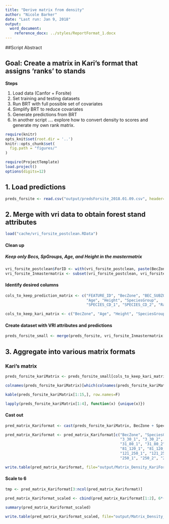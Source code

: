 ```yaml
---
title: "Derive matrix from density" 
author: "Nicole Barker"
date: "Last run: Jan 9, 2018"
output: 
  word_document:
    reference_docx: ../styles/ReportFormat_1.docx
---
```


##Script Abstract



## Goal: Create a matrix in Kari's format that assigns 'ranks' to stands 



**Steps **

1. Load data (Canfor + Forsite)
2. Set training and testing datasets
3. Run BRT with full possible set of covariates
4. Simplify BRT to reduce covariates
5. Generate predictions from BRT
6. In another script .... explore how to convert density to scores and generate my own rank matrix. 


``` r
require(knitr)
opts_knit$set(root.dir = '..')
knitr::opts_chunk$set(
  fig.path = "figures/"
)
```

``` r
require(ProjectTemplate)
load.project()
options(digits=12)
```

## 1. Load predictions

``` r
preds_forsite <- read.csv("output/predsForsite_2018.01.09.csv", header=T)
```

## 2. Merge with vri data to obtain forest stand attributes

``` r
load("cache/vri_forsite_postclean.RData")

```

#### Clean up

##### Keep only Becs, SpGroups, Age, and Height in the mastermatrix

``` r
vri_forsite_postclean$ForID <- with(vri_forsite_postclean, paste(BecZone, SpeciesGroup, Age, Height, sep="."))
vri_forsite_Inmastermatrix <- subset(vri_forsite_postclean, vri_forsite_postclean$ForID %in% mastermatrix$ForID)
```

#### Identify desired columns

``` r
cols_to_keep_prediction_matrix <- c("FEATURE_ID", "BecZone", "BEC_SUBZONE", 
                                    "Age", "Height", "SpeciesGroup", 
                                    "SPECIES_CD_1", "SPECIES_CD_2", "Rank") 

cols_to_keep_kari_matrix <- c("BecZone", "Age", "Height", "SpeciesGroup", "preds") 
```

#### Create dataset with VRI attributes and predictions

``` r
preds_forsite_small <- merge(preds_forsite, vri_forsite_Inmastermatrix[cols_to_keep_prediction_matrix], by="FEATURE_ID")
```

## 3. Aggregate into various matrix formats

### Kari's matrix

``` r
preds_forsite_kariMatrix <- preds_forsite_small[cols_to_keep_kari_matrix]

colnames(preds_forsite_kariMatrix)[which(colnames(preds_forsite_kariMatrix) == "preds")] <- "value"

kable(preds_forsite_kariMatrix[1:15,], row.names=F)

lapply(preds_forsite_kariMatrix[1:4], function(x) {unique(x)})
```

#### Cast out 

``` r
pred_matrix_Kariformat <- cast(preds_forsite_kariMatrix, BecZone + SpeciesGroup ~ Age + Height , fun.aggregate = mean) 

pred_matrix_Kariformat <- pred_matrix_Kariformat[c("BecZone", "SpeciesGroup", 
                                                   "3_30_1", "3_30_2", "3_30_3", "3_30_4+", 
                                                   "31_80_1", "31_80_2", "31_80_3", "31_80_4+", 
                                                   "81_120_1", "81_120_2", "81_120_3", "81_120_4+",
                                                   "121_250_1", "121_250_2", "121_250_3", "121_250_4+",
                                                   "250_1", "250_2", "250_3", "250_4+")]

write.table(pred_matrix_Kariformat, file="output/Matrix_Density_KariFormat.csv", sep=",", row.names=F, col.names=T)

```

#### Scale to 6

``` r

tmp <- pred_matrix_Kariformat[3:ncol(pred_matrix_Kariformat)]

pred_matrix_Kariformat_scaled <- cbind(pred_matrix_Kariformat[1:2], 6*(tmp / max(tmp, na.rm=T)))

summary(pred_matrix_Kariformat_scaled)

write.table(pred_matrix_Kariformat_scaled, file="output/Matrix_Density_KariFormat_scaled.csv", sep=",", row.names=F, col.names=T)

```
